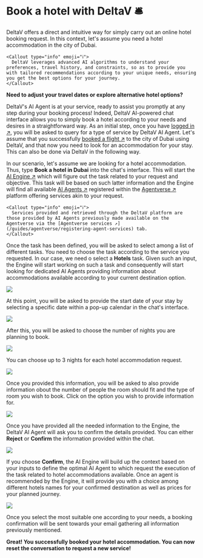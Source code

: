 
# Book a hotel with DeltaV 🛎

DeltaV offers a direct and intuitive way for simply carry out an online hotel booking request. In this context, let's assume you need a hotel accommodation in the city of Dubai.

    <Callout type="info" emoji="ℹ️">
      DeltaV leverages advanced AI algorithms to understand your preferences, travel history, and constraints, so as to provide you with tailored recommendations according to your unique needs, ensuring you get the best options for your journey.
    </Callout>

**Need to adjust your travel dates or explore alternative hotel options?**

DeltaV's AI Agent is at your service, ready to assist you promptly at any step during your booking process! Indeed, DeltaV AI-powered chat interface allows you to simply book a hotel according to your needs and desires in a straightforward way. As an initial step, once you have [logged in ↗️](/guides/deltav/deltav-chat-interface), you will be asked to query for a type of service by DeltaV AI Agent. Let's assume that you successfully [booked a flight ↗️](/guides/deltav/book-flight-with-deltav) to the city of Dubai using DeltaV, and that now you need to look for an accommodation for your stay. This can also be done via DeltaV in the following way.

In our scenario, let's assume we are looking for a hotel accommodation. Thus, type **Book a hotel in Dubai** into the chat's interface. This will start the [AI Engine ↗️](/concepts/ai-engine/ai-engine-intro) which will figure out the task related to your request and objective. This task will be based on such latter information and the Engine will find all available [AI Agents ↗️](/concepts/agents/agents) registered within the [Agentverse ↗️](/concepts/agent-services/agentverse-intro) platform offering services akin to your request.

    <Callout type="info" emoji="ℹ️">
      Services provided and retrieved through the DeltaV platform are those provided by AI Agents previously made available on the Agentverse via the [Agentverse services ↗️](/guides/agentverse/registering-agent-services) tab.
    </Callout>

Once the task has been defined, you will be asked to select among a list of different tasks. You need to choose the task according to the service you requested. In our case, we need o select a **Hotels** task. Given such an input, the Engine will start working on such a task and consequently will start looking for dedicated AI Agents providing information about accommodations available according to your current destination option.

![](../../../src/images/deltav/hotel_booking_guide/hotel_booking_1.png)

At this point, you will be asked to provide the start date of your stay by selecting a specific date within a pop-up calendar in the chat's interface.

![](../../../src/images/deltav/hotel_booking_guide/hotel_booking_2.png)

After this, you will be asked to choose the number of nights you are planning to book.

![](../../../src/images/deltav/hotel_booking_guide/hotel_booking_3.png)

You can choose up to 3 nights for each hotel accommodation request.

![](../../../src/images/deltav/hotel_booking_guide/hotel_booking_4.png)

Once you provided this information, you will be asked to also provide information obout the number of people the room should fit and the type of room you wish to book. Click on the option you wish to provide information for.

![](../../../src/images/deltav/hotel_booking_guide/hotel_booking_5.png)

Once you have provided all the needed information to the Engine, the DeltaV AI Agent will ask you to confirm the details provided. You can either **Reject** or **Confirm** the information provided within the chat.

![](../../../src/images/deltav/hotel_booking_guide/hotel_booking_6.png)

If you choose **Confirm**, the AI Engine will build up the context based on your inputs to define the optimal AI Agent to which request the execution of the task related to hotel accommodations available. Once an agent is recommended by the Engine, it will provide you with a choice among different hotels names for your confirmed destination as well as prices for your planned journey.

![](../../../src/images/deltav/hotel_booking_guide/hotel_booking_7.png)

Once you select the most suitable one according to your needs, a booking confirmation will be sent towards your email gathering all information previously mentioned.

**Great! You successfully booked your hotel accommodation. You can now reset the conversation to request a new service!**
